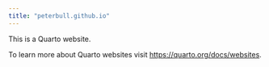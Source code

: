 ```yaml
---
title: "peterbull.github.io"
---
```


This is a Quarto website.

To learn more about Quarto websites visit <https://quarto.org/docs/websites>.
